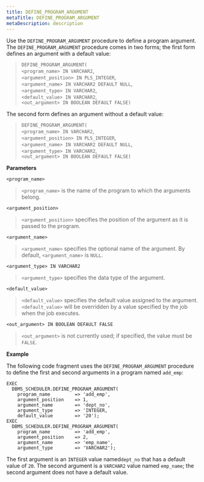 ```yaml
---
title: DEFINE_PROGRAM_ARGUMENT
metaTitle: DEFINE_PROGRAM_ARGUMENT
metaDescription: description
---
```


Use the `DEFINE_PROGRAM_ARGUMENT` procedure to define a program
argument. The `DEFINE_PROGRAM_ARGUMENT` procedure comes in two forms;
the first form defines an argument with a default value:

> `DEFINE_PROGRAM_ARGUMENT(`  
> `<program_name> IN VARCHAR2`,  
> `<argument_position> IN PLS_INTEGER`,  
> `<argument_name> IN VARCHAR2 DEFAULT NULL`,  
> `<argument_type> IN VARCHAR2`,  
> `<default_value> IN VARCHAR2`,  
> `<out_argument> IN BOOLEAN DEFAULT FALSE)`

The second form defines an argument without a default value:

> `DEFINE_PROGRAM_ARGUMENT(`  
> `<program_name> IN VARCHAR2`,  
> `<argument_position> IN PLS_INTEGER`,  
> `<argument_name> IN VARCHAR2 DEFAULT NULL`,  
> `<argument_type> IN VARCHAR2`,  
> `<out_argument> IN BOOLEAN DEFAULT FALSE)`

**Parameters**

`<program_name>`

> `<program_name>` is the name of the program to which the arguments
> belong.

`<argument_position>`

> `<argument_position>` specifies the position of the argument as it is
> passed to the program.

`<argument_name>`

> `<argument_name>` specifies the optional name of the argument. By
> default, `<argument_name>` is `NULL`.

`<argument_type> IN VARCHAR2`

> `<argument_type>` specifies the data type of the argument.

`<default_value>`

> `<default_value>` specifies the default value assigned to the
> argument. `<default_value>` will be overridden by a value specified by
> the job when the job executes.

`<out_argument> IN BOOLEAN DEFAULT FALSE`

> `<out_argument>` is not currently used; if specified, the value must
> be `FALSE`.

**Example**

The following code fragment uses the `DEFINE_PROGRAM_ARGUMENT` procedure
to define the first and second arguments in a program named `add_emp`:

``` text
EXEC
  DBMS_SCHEDULER.DEFINE_PROGRAM_ARGUMENT(
    program_name         => 'add_emp',
    argument_position    => 1,
    argument_name        => 'dept_no',
    argument_type        => 'INTEGER,
    default_value        => '20');
EXEC
  DBMS_SCHEDULER.DEFINE_PROGRAM_ARGUMENT(
    program_name         => 'add_emp',
    argument_position    => 2,
    argument_name        => 'emp_name',
    argument_type        => 'VARCHAR2');
```

The first argument is an `INTEGER` value named`dept_no` that has a
default value of `20`. The second argument is a `VARCHAR2` value named
`emp_name`; the second argument does not have a default value.
